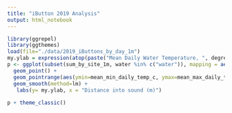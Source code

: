 ```yaml
---
title: "iButton 2019 Analysis"
output: html_notebook
---
```



```r
library(ggrepel)
library(ggthemes)
load(file="./data/2019_iButtons_by_day_1m")
my.ylab = expression(atop(paste("Mean Daily Water Temperature, ", degree,"C"), "(+/- Min., Max.)"))
p <- ggplot(subset(sum_by_site_1m, water %in% c("water")), mapping = aes(x = dist_in_sound, y = mean_mean_daily_temp_c)) +
  geom_point() +
  geom_pointrange(aes(ymin=mean_min_daily_temp_c, ymax=mean_max_daily_temp_c)) +
  geom_smooth(method=lm) +
   labs(y= my.ylab, x = "Distance into sound (m)")
  
p + theme_classic()



```
